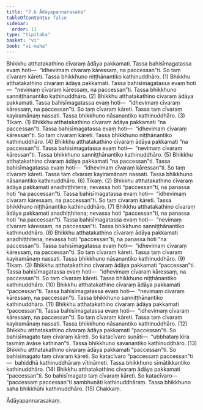 ```yaml
---
title: "7.6 Ādāyapannarasaka"
tableOfContents: false
sidebar:
  order: 11
type: "tipitaka"
basket: "vi"
book: "vi-maha"
---
```



<DynamicBreadcrumb />

<Division number="315" book="vi-maha">

<Paragraph number="1427" book="vi-maha">
Bhikkhu atthatakathino cīvaraṃ ādāya pakkamati. Tassa bahisīmagatassa evaṃ hoti—  “idhevimaṃ cīvaraṃ kāressaṃ, na paccessan”ti. So taṃ cīvaraṃ kāreti. Tassa bhikkhuno niṭṭhānantiko kathinuddhāro. (1)
</Paragraph>

<Paragraph number="1428" book="vi-maha">
Bhikkhu atthatakathino cīvaraṃ ādāya pakkamati. Tassa bahisīmagatassa evaṃ hoti—  “nevimaṃ cīvaraṃ kāressaṃ, na paccessan”ti. Tassa bhikkhuno sanniṭṭhānantiko kathinuddhāro. (2)
</Paragraph>

<Paragraph number="1429" book="vi-maha">
Bhikkhu atthatakathino cīvaraṃ ādāya pakkamati. Tassa bahisīmagatassa evaṃ hoti—  “idhevimaṃ cīvaraṃ kāressaṃ, na paccessan”ti. So taṃ cīvaraṃ kāreti. Tassa taṃ cīvaraṃ kayiramānaṃ nassati. Tassa bhikkhuno nāsanantiko kathinuddhāro. (3)

</Paragraph>
</Division>

<Paragraph number="1430" type="center" book="vi-maha">
Tikaṃ. (1)


</Paragraph>

<Paragraph number="1431" book="vi-maha">
Bhikkhu atthatakathino cīvaraṃ ādāya pakkamati “na paccessan”ti. Tassa bahisīmagatassa evaṃ hoti—  “idhevimaṃ cīvaraṃ kāressan”ti. So taṃ cīvaraṃ kāreti. Tassa bhikkhuno niṭṭhānantiko kathinuddhāro. (4)
</Paragraph>

<Paragraph number="1432" book="vi-maha">
Bhikkhu atthatakathino cīvaraṃ ādāya pakkamati “na paccessan”ti. Tassa bahisīmagatassa evaṃ hoti—  “nevimaṃ cīvaraṃ kāressan”ti. Tassa bhikkhuno sanniṭṭhānantiko kathinuddhāro. (5)
</Paragraph>

<Paragraph number="1433" book="vi-maha">
Bhikkhu atthatakathino cīvaraṃ ādāya pakkamati “na paccessan”ti. Tassa bahisīmagatassa evaṃ hoti—  “idhevimaṃ cīvaraṃ kāressan”ti. So taṃ cīvaraṃ kāreti. Tassa taṃ cīvaraṃ kayiramānaṃ nassati. Tassa bhikkhuno nāsanantiko kathinuddhāro. (6)

</Paragraph>

<Paragraph number="1434" type="center" book="vi-maha">
Tikaṃ. (2)


</Paragraph>

<Paragraph number="1435" book="vi-maha">
Bhikkhu atthatakathino cīvaraṃ ādāya pakkamati anadhiṭṭhitena; nevassa hoti “paccessan”ti, na panassa hoti “na paccessan”ti. Tassa bahisīmagatassa evaṃ hoti—  “idhevimaṃ cīvaraṃ kāressaṃ, na paccessan”ti. So taṃ cīvaraṃ kāreti. Tassa bhikkhuno niṭṭhānantiko kathinuddhāro. (7)
</Paragraph>

<Paragraph number="1436" book="vi-maha">
Bhikkhu atthatakathino cīvaraṃ ādāya pakkamati anadhiṭṭhitena; nevassa hoti “paccessan”ti, na panassa hoti “na paccessan”ti. Tassa bahisīmagatassa evaṃ hoti—  “nevimaṃ cīvaraṃ kāressaṃ, na paccessan”ti. Tassa bhikkhuno sanniṭṭhānantiko kathinuddhāro. (8)
</Paragraph>

<Paragraph number="1437" book="vi-maha">
Bhikkhu atthatakathino cīvaraṃ ādāya pakkamati anadhiṭṭhitena; nevassa hoti “paccessan”ti, na panassa hoti “na paccessan”ti. Tassa bahisīmagatassa evaṃ hoti—  “idhevimaṃ cīvaraṃ kāressaṃ, na paccessan”ti. So taṃ cīvaraṃ kāreti. Tassa taṃ cīvaraṃ kayiramānaṃ nassati. Tassa bhikkhuno nāsanantiko kathinuddhāro. (9)

</Paragraph>

<Paragraph number="1438" type="center" book="vi-maha">
Tikaṃ. (3)


</Paragraph>

<Paragraph number="1439" book="vi-maha">
Bhikkhu atthatakathino cīvaraṃ ādāya pakkamati “paccessan”ti. Tassa bahisīmagatassa evaṃ hoti—  “idhevimaṃ cīvaraṃ kāressaṃ, na paccessan”ti. So taṃ cīvaraṃ kāreti. Tassa bhikkhuno niṭṭhānantiko kathinuddhāro. (10)
</Paragraph>

<Paragraph number="1440" book="vi-maha">
Bhikkhu atthatakathino cīvaraṃ ādāya pakkamati “paccessan”ti. Tassa bahisīmagatassa evaṃ hoti—  “nevimaṃ cīvaraṃ kāressaṃ, na paccessan”ti. Tassa bhikkhuno sanniṭṭhānantiko kathinuddhāro. (11)
</Paragraph>

<Paragraph number="1441" book="vi-maha">
Bhikkhu atthatakathino cīvaraṃ ādāya pakkamati “paccessan”ti. Tassa bahisīmagatassa evaṃ hoti—  “idhevimaṃ cīvaraṃ kāressaṃ, na paccessan”ti. So taṃ cīvaraṃ kāreti. Tassa taṃ cīvaraṃ kayiramānaṃ nassati. Tassa bhikkhuno nāsanantiko kathinuddhāro. (12)
</Paragraph>

<Paragraph number="1442" book="vi-maha">
Bhikkhu atthatakathino cīvaraṃ ādāya pakkamati “paccessan”ti. So bahisīmagato taṃ cīvaraṃ kāreti. So katacīvaro suṇāti—  “ubbhataṃ kira tasmiṃ āvāse kathinan”ti. Tassa bhikkhuno savanantiko kathinuddhāro. (13)
</Paragraph>

<Paragraph number="1443" book="vi-maha">
Bhikkhu atthatakathino cīvaraṃ ādāya pakkamati “paccessan”ti. So bahisīmagato taṃ cīvaraṃ kāreti. So katacīvaro “paccessaṃ paccessan”ti—  bahiddhā kathinuddhāraṃ vītināmeti. Tassa bhikkhuno sīmātikkantiko kathinuddhāro. (14)
</Paragraph>

<Paragraph number="1444" book="vi-maha">
Bhikkhu atthatakathino cīvaraṃ ādāya pakkamati “paccessan”ti. So bahisīmagato taṃ cīvaraṃ kāreti. So katacīvaro—  “paccessaṃ paccessan”ti sambhuṇāti kathinuddhāraṃ. Tassa bhikkhuno saha bhikkhūhi kathinuddhāro. (15)

</Paragraph>

<Paragraph number="1445" type="center" book="vi-maha">
Chakkaṃ.

  
Ādāyapannarasakaṃ.
</Paragraph>